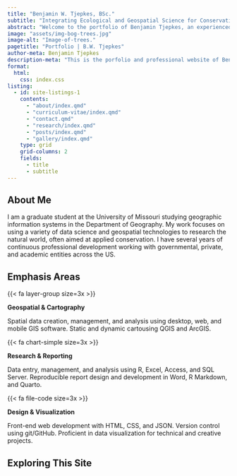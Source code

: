 ---
title: "Benjamin W. Tjepkes, BSc."
subtitle: "Integrating Ecological and Geospatial Science for Conservation"
abstract: "Welcome to the portfolio of Benjamin Tjepkes, an experienced wildlife ecologist and studying geographer. This site provides an overview of my professional experience and a showcase of my technical writings and visualizations."
image: "assets/img-bog-trees.jpg"
image-alt: "Image-of-trees."
pagetitle: "Portfolio | B.W. Tjepkes"
author-meta: Benjamin Tjepkes
description-meta: "This is the porfolio and professional website of Benjamin Tjepkes."
format:
  html:
    css: index.css
listing:
  - id: site-listings-1
    contents:
      - "about/index.qmd"
      - "curriculum-vitae/index.qmd"
      - "contact.qmd"
      - "research/index.qmd"
      - "posts/index.qmd"
      - "gallery/index.qmd"      
    type: grid
    grid-columns: 2
    fields:
      - title
      - subtitle
---

## About Me {.h2-index}

I am a graduate student at the University of Missouri studying geographic information systems in the Department of Geography. My work focuses on using a variety of data science and geospatial technologies to research the natural world, often aimed at applied conservation. I have several years of continuous professional development working with governmental, private, and academic entities across the US.

## Emphasis Areas {.h2-index}

:::{.container}

:::{.row}
    
:::{.col-sm}

{{< fa layer-group size=3x >}}

**Geospatial & Cartography**

Spatial data creation, management, and analysis using desktop, web, and mobile GIS software. Static and dynamic cartousing QGIS and ArcGIS.

:::
    
:::{.col-sm}

{{< fa chart-simple size=3x >}}

**Research & Reporting**

Data entry, management, and analysis using R, Excel, Access, and SQL Server. Reproducible report design and development in Word, R Markdown, and Quarto.
    
:::
:::{.col-sm}

{{< fa file-code size=3x >}}

**Design & Visualization**

Front-end web development with HTML, CSS, and JSON. Version control using git/GitHub. Proficient in data visualization for technical and creative projects.

:::
  
:::
  
:::

## Exploring This Site {.h2-index}

::: {#site-listings-1}
:::


<!-- ::: {.callout-important collapse="true" } -->

<!-- ## My Latest Professional Updates -->

<!-- - **Sept 2023 --** I recently attended the [2023 Posit Conference](https://posit.co/conference/) and enjoyed learning more about open source data science. -->
<!-- - **Aug 2023 --** I have started graduate school at the University of Missouri [Department of Geography](https://geography.missouri.edu). Updates on my thesis work coming soon! -->
<!-- - **July 2023 --** One of my maps, *Stamped in History: 50 Years of Imperiled Species Conservation*, was [awarded second place](https://www.gisci.org/About-Us/Map-Contest/Previous-Contest-Winners) (Professional Category) in the 2023 GIS Certification Institute map contest. -->
<!-- - **April 2023 --** I was fortunate to give a talk about some of my work (integrating geospatial modeling and reproducible reporting for bat conservation) at the 2023 Missouri GIS Conference. -->
<!-- ::: -->


<!-- ::: {.index-intro-start} -->

<!-- ::: {.intro-headshot} -->

<!-- ![](assets/img-ben-with-bear-2.jpg){.nolightbox .headshot-img} -->

<!-- ::: -->


<!-- ::: {.index-intro-start-text} -->

<!-- ## My Brief Biography -->
<!--   - I am a graduate student at the University of Missouri studying geographic information systems in the Department of Geography. -->

<!--   - My work focuses on using a variety of data science and geospatial technologies to research the natural world, often aimed at conservation. -->

<!--   - I have several years of continuous professional development working with governmental, private, and academic entities across the US. -->

<!-- ::: {.index-intro-start-icons} -->
<!-- [{{< fa brands linkedin size=2x >}}](https://www.linkedin.com/in/benjamintjepkes/) [{{< fa brands github size=2x >}}](https://github.com/btjepkes) [{{< fa brands twitter size=2x >}}](https://twitter.com/BTjepkes) [{{< fa brands researchgate size=2x >}}](https://www.researchgate.net/profile/Benjamin-Tjepkes) [{{< fa brands orcid size=2x >}}](https://orcid.org/0009-0002-5524-2675) -->
<!-- ::: -->

<!-- ::: -->
<!-- ::: -->
